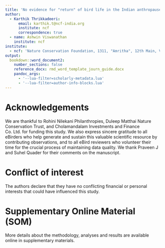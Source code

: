 ```yaml
---
title: 'No evidence for "return" of bird life in the Indian anthropause'
author: 
  - Karthik Thrikkadeeri:
      email: karthik.t@ncf-india.org
      institute: ncf
      correspondence: true
  - name: Ashwin Viswanathan
    institute: ncf
institute:
  - ncf: 'Nature Conservation Foundation, 1311, "Amritha", 12th Main, Vijayanagar 1st Stage, Mysuru 570017, Karnataka, India'
output: 
  bookdown::word_document2:
    number_sections: false
    reference_docx: rmd_word_template_journ_guide.docx
    pandoc_args:
      - '--lua-filter=scholarly-metadata.lua'
      - '--lua-filter=author-info-blocks.lua'
---
```


# Acknowledgements

We are thankful to Rohini Nilekani Philanthropies, Duleep Matthai Nature Conservation Trust, and Cholamandalam Investments and Finance Co. Ltd. for funding this study. We also express sincere gratitude to all eBirders who help generate and sustain this valuable scientific resource by contributing observations, and to all eBird reviewers who volunteer their time for the crucial process of maintaining data quality. We thank Praveen J and Suhel Quader for their comments on the manuscript.

# Conflict of interest

The authors declare that they have no conflicting financial or personal interests that could have influenced this study.

# Supplementary Online Material (SOM)

More details about the methodology, analyses and results are available online in supplementary materials.
